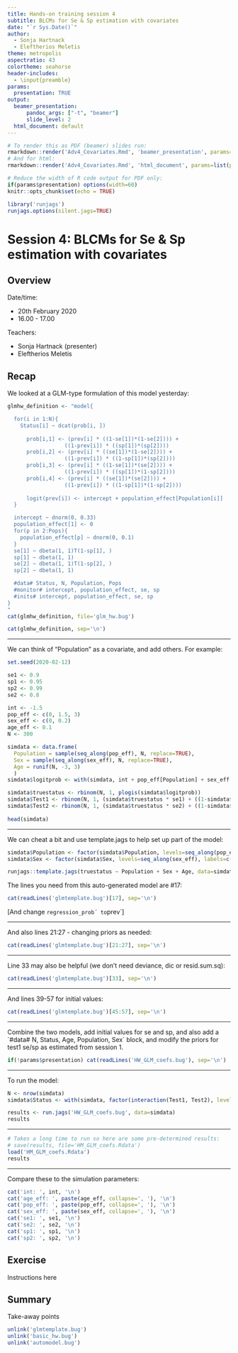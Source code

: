 ```yaml
---
title: Hands-on training session 4
subtitle: BLCMs for Se & Sp estimation with covariates
date: "`r Sys.Date()`"
author:
  - Sonja Hartnack
  - Eleftherios Meletis
theme: metropolis
aspectratio: 43
colortheme: seahorse
header-includes: 
  - \input{preamble}
params:
  presentation: TRUE
output:
  beamer_presentation:
      pandoc_args: ["-t", "beamer"]
      slide_level: 2
  html_document: default
---
```


```r
# To render this as PDF (beamer) slides run:
rmarkdown::render('Adv4_Covariates.Rmd', 'beamer_presentation', params=list(presentation=TRUE))
# And for html:
rmarkdown::render('Adv4_Covariates.Rmd', 'html_document', params=list(presentation=FALSE))
```

```r
# Reduce the width of R code output for PDF only:
if(params$presentation) options(width=60)
knitr::opts_chunk$set(echo = TRUE)

library('runjags')
runjags.options(silent.jags=TRUE)
```


# Session 4:  BLCMs for Se & Sp estimation with covariates

## Overview

Date/time:

  - 20th February 2020
  - 16.00 - 17.00

Teachers:

  - Sonja Hartnack (presenter)
  - Eleftherios Meletis
  
## Recap

We looked at a GLM-type formulation of this model yesterday:

```r
glmhw_definition <- "model{

  for(i in 1:N){
    Status[i] ~ dcat(prob[i, ])
  
	  prob[i,1] <- (prev[i] * ((1-se[1])*(1-se[2]))) + 
	              ((1-prev[i]) * ((sp[1])*(sp[2])))
	  prob[i,2] <- (prev[i] * ((se[1])*(1-se[2]))) + 
	              ((1-prev[i]) * ((1-sp[1])*(sp[2])))
	  prob[i,3] <- (prev[i] * ((1-se[1])*(se[2]))) + 
	              ((1-prev[i]) * ((sp[1])*(1-sp[2])))
	  prob[i,4] <- (prev[i] * ((se[1])*(se[2]))) + 
	              ((1-prev[i]) * ((1-sp[1])*(1-sp[2])))
	  
	  logit(prev[i]) <- intercept + population_effect[Population[i]]
  }

  intercept ~ dnorm(0, 0.33)
  population_effect[1] <- 0
  for(p in 2:Pops){
    population_effect[p] ~ dnorm(0, 0.1)
  }
  se[1] ~ dbeta(1, 1)T(1-sp[1], )
  sp[1] ~ dbeta(1, 1)
  se[2] ~ dbeta(1, 1)T(1-sp[2], )
  sp[2] ~ dbeta(1, 1)

  #data# Status, N, Population, Pops
  #monitor# intercept, population_effect, se, sp
  #inits# intercept, population_effect, se, sp
}
"
cat(glmhw_definition, file='glm_hw.bug')
```


```r
cat(glmhw_definition, sep='\n')
```

---

We can think of "Population" as a covariate, and add others.  For example:

```r
set.seed(2020-02-12)
```

```r
se1 <- 0.9
sp1 <- 0.95
sp2 <- 0.99
se2 <- 0.8

int <- -1.5
pop_eff <- c(0, 1.5, 3)
sex_eff <- c(0, 0.2)
age_eff <- 0.1
N <- 300

simdata <- data.frame(
  Population = sample(seq_along(pop_eff), N, replace=TRUE),
  Sex = sample(seq_along(sex_eff), N, replace=TRUE),
  Age = runif(N, -3, 3)
  )
simdata$logitprob <- with(simdata, int + pop_eff[Population] + sex_eff[Sex] + age_eff*Age)

simdata$truestatus <- rbinom(N, 1, plogis(simdata$logitprob))
simdata$Test1 <- rbinom(N, 1, (simdata$truestatus * se1) + ((1-simdata$truestatus) * (1-sp1)))
simdata$Test2 <- rbinom(N, 1, (simdata$truestatus * se2) + ((1-simdata$truestatus) * (1-sp2)))
  
head(simdata)
```


---

We can cheat a bit and use template.jags to help set up part of the model:

```r
simdata$Population <- factor(simdata$Population, levels=seq_along(pop_eff), labels=paste0('Pop_', seq_along(pop_eff)))
simdata$Sex <- factor(simdata$Sex, levels=seq_along(sex_eff), labels=c('female','male'))

runjags::template.jags(truestatus ~ Population + Sex + Age, data=simdata, file='glmtemplate.bug', family='binomial', effect.prior = 'dnorm(0, 0.1)', write.data=FALSE)
```

The lines you need from this auto-generated model are #17:

```r
cat(readLines('glmtemplate.bug')[17], sep='\n')
```

[And change `regression_prob´ to `prev`]

---

And also lines 21:27 - changing priors as needed:

```r
cat(readLines('glmtemplate.bug')[21:27], sep='\n')
```

---

Line 33 may also be helpful (we don't need deviance, dic or resid.sum.sq):

```r
cat(readLines('glmtemplate.bug')[33], sep='\n')
```

---

And lines 39-57 for initial values:

```r
cat(readLines('glmtemplate.bug')[45:57], sep='\n')
```

---

Combine the two models, add initial values for se and sp, and also add a `#data# N, Status, Age, Population, Sex´ block, and modify the priors for test1 se/sp as estimated from session 1.

```r
if(!params$presentation) cat(readLines('HW_GLM_coefs.bug'), sep='\n')
```


---

To run the model:

```r
N <- nrow(simdata)
simdata$Status <- with(simdata, factor(interaction(Test1, Test2), levels=c('0.0','1.0','0.1','1.1')))
```

```r
results <- run.jags('HW_GLM_coefs.bug', data=simdata)
results
```

---

```r
# Takes a long time to run so here are some pre-determined results:
# save(results, file='HM_GLM_coefs.Rdata')
load('HM_GLM_coefs.Rdata')
results
```

---

Compare these to the simulation parameters:

```r
cat('int: ', int, '\n')
cat('age_eff: ', paste(age_eff, collapse=', '), '\n')
cat('pop_eff: ', paste(pop_eff, collapse=', '), '\n')
cat('sex_eff: ', paste(sex_eff, collapse=', '), '\n')
cat('se1: ', se1, '\n')
cat('se2: ', se2, '\n')
cat('sp1: ', sp1, '\n')
cat('sp2: ', sp2, '\n')
```


## Exercise

Instructions here




## Summary

Take-away points

```r
unlink('glmtemplate.bug')
unlink('basic_hw.bug')
unlink('automodel.bug')
```
